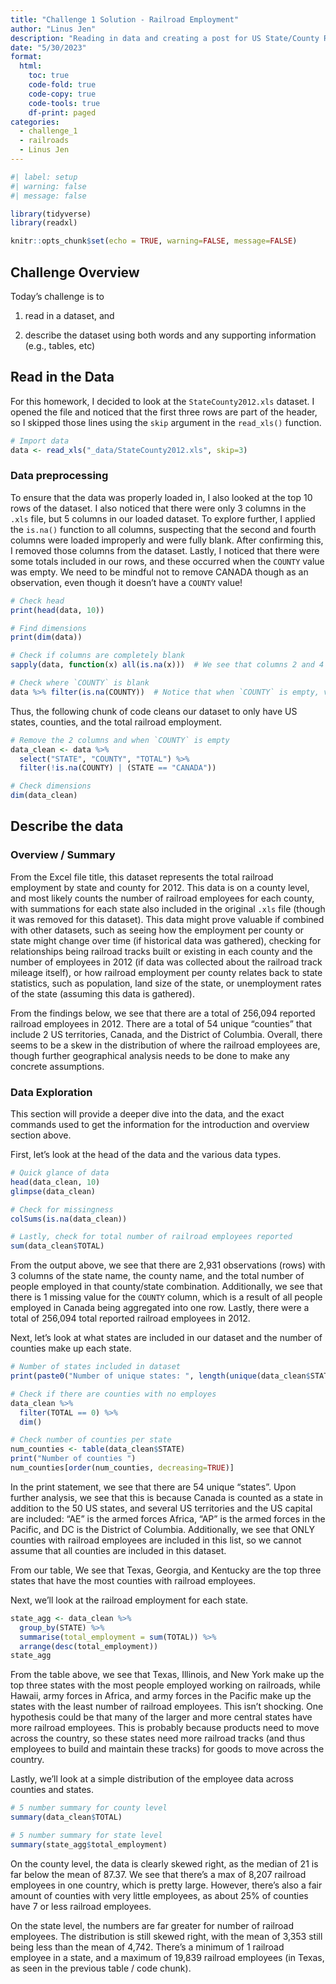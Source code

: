 ```yaml
---
title: "Challenge 1 Solution - Railroad Employment"
author: "Linus Jen"
description: "Reading in data and creating a post for US State/County Railroad Employment Data in 2012"
date: "5/30/2023"
format:
  html:
    toc: true
    code-fold: true
    code-copy: true
    code-tools: true
    df-print: paged
categories:
  - challenge_1
  - railroads
  - Linus Jen
---
```


```r
#| label: setup
#| warning: false
#| message: false

library(tidyverse)
library(readxl)

knitr::opts_chunk$set(echo = TRUE, warning=FALSE, message=FALSE)
```

## Challenge Overview

Today's challenge is to

1)  read in a dataset, and

2)  describe the dataset using both words and any supporting information (e.g., tables, etc)

## Read in the Data

For this homework, I decided to look at the `StateCounty2012.xls` dataset. I opened the file and noticed that the first three rows are part of the header, so I skipped those lines using the `skip` argument in the `read_xls()` function.

```r
# Import data
data <- read_xls("_data/StateCounty2012.xls", skip=3)
```
### Data preprocessing

To ensure that the data was properly loaded in, I also looked at the top 10 rows of the dataset. I also noticed that there were only 3 columns in the `.xls` file, but 5 columns in our loaded dataset. To explore further, I applied the `is.na()` function to all columns, suspecting that the second and fourth columns were loaded improperly and were fully blank. After confirming this, I removed those columns from the dataset. Lastly, I noticed that there were some totals included in our rows, and these occurred when the `COUNTY` value was empty. We need to be mindful not to remove CANADA though as an observation, even though it doesn't have a `COUNTY` value!

```r
# Check head
print(head(data, 10))

# Find dimensions
print(dim(data))

# Check if columns are completely blank
sapply(data, function(x) all(is.na(x)))  # We see that columns 2 and 4 are empty!

# Check where `COUNTY` is blank
data %>% filter(is.na(COUNTY))  # Notice that when `COUNTY` is empty, values are totals are not important
```

Thus, the following chunk of code cleans our dataset to only have US states, counties, and the total railroad employment.

```r
# Remove the 2 columns and when `COUNTY` is empty
data_clean <- data %>%
  select("STATE", "COUNTY", "TOTAL") %>%
  filter(!is.na(COUNTY) | (STATE == "CANADA"))

# Check dimensions
dim(data_clean)
```

## Describe the data

### Overview / Summary

From the Excel file title, this dataset represents the total railroad employment by state and county for 2012. This data is on a county level, and most likely counts the number of railroad employees for each county, with summations for each state also included in the original `.xls` file (though it was removed for this dataset). This data might prove valuable if combined with other datasets, such as seeing how the employment per county or state might change over time (if historical data was gathered), checking for relationships being railroad tracks built or existing in each county and the number of employees in 2012 (if data was collected about the railroad track mileage itself), or how railroad employment per county relates back to state statistics, such as population, land size of the state, or unemployment rates of the state (assuming this data is gathered).

From the findings below, we see that there are a total of 256,094 reported railroad employees in 2012. There are a total of 54 unique "counties" that include 2 US territories, Canada, and the District of Columbia. Overall, there seems to be a skew in the distribution of where the railroad employees are, though further geographical analysis needs to be done to make any concrete assumptions.

### Data Exploration

This section will provide a deeper dive into the data, and the exact commands used to get the information for the introduction and overview section above.

First, let's look at the head of the data and the various data types.

```r
# Quick glance of data
head(data_clean, 10)
glimpse(data_clean)

# Check for missingness
colSums(is.na(data_clean))

# Lastly, check for total number of railroad employees reported
sum(data_clean$TOTAL)
```
From the output above, we see that there are 2,931 observations (rows) with 3 columns of the state name, the county name, and the total number of people employed in that county/state combination. Additionally, we see that there is 1 missing value for the `COUNTY` column, which is a result of all people employed in Canada being aggregated into one row. Lastly, there were a total of 256,094 total reported railroad employees in 2012.

Next, let's look at what states are included in our dataset and the number of counties make up each state. 

```r
# Number of states included in dataset
print(paste0("Number of unique states: ", length(unique(data_clean$STATE))))

# Check if there are counties with no employes
data_clean %>% 
  filter(TOTAL == 0) %>%
  dim()

# Check number of counties per state
num_counties <- table(data_clean$STATE)
print("Number of counties ")
num_counties[order(num_counties, decreasing=TRUE)]
```
In the print statement, we see that there are 54 unique "states". Upon further analysis, we see that this is because Canada is counted as a state in addition to the 50 US states, and several US territories and the US capital are included: "AE" is the armed forces Africa, "AP" is the armed forces in the Pacific, and DC is the District of Columbia. Additionally, we see that ONLY counties with railroad employees are included in this list, so we cannot assume that all counties are included in this dataset.

From our table, We see that Texas, Georgia, and Kentucky are the top three states that have the most counties with railroad employees.

Next, we'll look at the railroad employment for each state.

```r
state_agg <- data_clean %>% 
  group_by(STATE) %>%
  summarise(total_employment = sum(TOTAL)) %>%
  arrange(desc(total_employment))
state_agg
```

From the table above, we see that Texas, Illinois, and New York make up the top three states with the most people employed working on railroads, while Hawaii, army forces in Africa, and army forces in the Pacific make up the states with the least number of railroad employees. This isn't shocking. One hypothesis could be that many of the larger and more central states have more railroad employees. This is probably because products need to move across the country, so these states need more railroad tracks (and thus employees to build and maintain these tracks) for goods to move across the country.

Lastly, we'll look at a simple distribution of the employee data across counties and states.
```r
# 5 number summary for county level
summary(data_clean$TOTAL)

# 5 number summary for state level
summary(state_agg$total_employment)
```
On the county level, the data is clearly skewed right, as the median of 21 is far below the mean of 87.37. We see that there's a max of 8,207 railroad employees in one country, which is pretty large. However, there's also a fair amount of  counties with very little employees, as about 25% of counties have 7 or less railroad employees.

On the state level, the numbers are far greater for number of railroad employees. The distribution is still skewed right, with the mean of 3,353 still being less than the mean of 4,742. There's a minimum of 1 railroad employee in a state, and a maximum of 19,839 railroad employees (in Texas, as seen in the previous table / code chunk).
